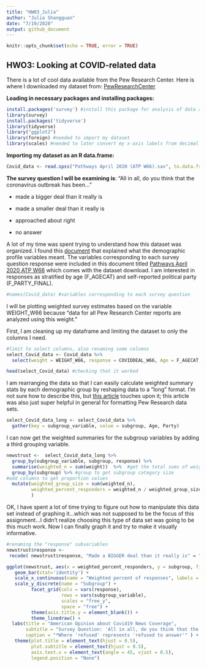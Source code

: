 ```yaml
---
title: "HW03_Julia"
author: "Julia Shangguan"
date: "7/19/2020"
output: github_document 
---
```


```r
knitr::opts_chunk$set(echo = TRUE, error = TRUE)
```

## HWO3: Looking at COVID-related data

There is a lot of cool data available from the Pew Research Center. Here is where I downloaded my dataset from: [PewResearchCenter](https://www.journalism.org/dataset/covid-19-late-april-2020/)

**Loading in necessary packages and installing packages:**
```r
install.packages('survey') #install this package for analysis of data analysis
library(survey)
install.packages('tidyverse')
library(tidyverse)
library("ggplot2")
library(foreign) #needed to import my dataset
library(scales) #needed to later convert my x-axis labels from decimal to percent
```

**Importing my dataset as an R data.frame:**
```r
Covid_data <- read.spss("Pathways April 2020 (ATP W66).sav", to.data.frame = TRUE) 
```

**The survey question I will be examining is**: "All in all, do you think that the coronavirus outbreak has been…"

* made a bigger deal than it really is

* made a smaller deal than it really is

* approached about right

* no answer


A lot of my time was spent trying to understand how this dataset was organized. I found this [document](https://www.pewresearch.org/wp-content/uploads/2018/05/Codebook-and-instructions-for-working-with-ATP-data.pdf) that explained what the demographic profile variables meant. The variables corresponding to each survey question response were included in this document titled [Pathways April 2020 ATP W66](Pathways_April 2020_ATPW66_ Topline.pdf) which comes with the dataset download. I am interested in responses as stratified by age (F_AGECAT) and self-reported political party (F_PARTY_FINAL).

```r
#names(Covid_data) #variables corresponding to each survey question
```

I will be plotting weighted survey estimates based on the variable WEIGHT_W66 because "data for all Pew Research Center reports are analyzed using this weight."

First, I am cleaning up my dataframe and limiting the dataset to only the columns I need. 
```r
#limit to select columns, also renaming some columns
select_Covid_data <- Covid_data %>%
  select(weight = WEIGHT_W66, response = COVIDDEAL_W66, Age = F_AGECAT, Party = F_PARTY_FINAL) 

head(select_Covid_data) #checking that it worked
```

I am rearranging the data so that I can easily calculate weighted summary stats by each demographic group by reshaping data to a "long" format. I'm not sure how to describe this, but [this article](https://medium.com/pew-research-center-decoded/using-tidyverse-tools-with-pew-research-center-survey-data-in-r-bdfe61de0909) touches upon it; this article was also just super helpful in general for formatting Pew Research data sets. 
```r
select_Covid_data_long <- select_Covid_data %>%
  gather(key = subgroup_variable, value = subgroup, Age, Party)
```

I can now get the weighted summaries for the subgroup variables by adding a third grouping variable. 

```r

newstrust <-  select_Covid_data_long %>%
  group_by(subgroup_variable, subgroup, response) %>% 
  summarise(weighted_n = sum(weight))  %>%  #get the total sums of weights n for each category 
  group_by(subgroup) %>% #group to get subgroup category size
#add columns to get proportion values
  mutate(weighted_group_size = sum(weighted_n), 
         weighted_percent_responders = weighted_n / weighted_group_size
         )
```

OK, I have spent a lot of time trying to figure out how to manipulate this data set instead of graphing it...which was not supposed to be the focus of this assignment...I didn't realize choosing this type of data set was going to be this much work. Now I can finally graph it and try to make it visually informative.

```r
#renaming the "response" subvariables
newstrust$response <- 
 recode( newstrust$response, "Made a BIGGER deal than it really is" = "Made a \nbigger deal than \nit really is", "Made a SMALLER deal than it really is" = "Made a \nsmaller deal than \nit really is", "Approached about right" = "Approached \nabout right", "Refused" = "No answer")

ggplot(newstrust, aes(x = weighted_percent_responders, y = subgroup, fill = factor(subgroup))) +
   geom_bar(stat='identity') +
   scale_x_continuous(name = "Weighted percent of responses", labels = percent) +
   scale_y_discrete(name = "Subgroup") +
         facet_grid(cols = vars(response),
                    rows = vars(subgroup_variable),
                    scales = "free_y",
                    space = "free") +
         theme(axis.title.y = element_blank()) +
         theme_linedraw() +
  labs(title = "American Opinion about Covid19 News Coverage", 
       subtitle = "Survey Question: 'All in all, do you think that the \ncoronavirus outbreak has been...'", 
       caption = "*Where 'refused' represents 'refused to answer'" ) +
   theme(plot.title = element_text(hjust = 0.5), 
         plot.subtitle = element_text(hjust = 0.5), 
         axis.text.x = element_text(angle = 45, vjust = 0.5), 
         legend.position = "None") 

```